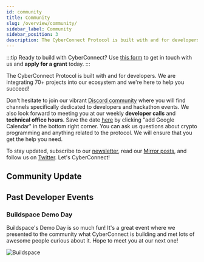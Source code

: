 ```yaml
---
id: community
title: Community
slug: /overview/community/
sidebar_label: Community
sidebar_position: 3
description: The CyberConnect Protocol is built with and for developers. We are integrating 70+ projects into our ecosystem and we're here to help you succeed!
---
```


<head>
    <script async src="https://platform.twitter.com/widgets.js" charSet="utf-8"></script>
</head>

:::tip
Ready to build with CyberConnect? Use [this form](https://9txmc3wk3bc.typeform.com/to/t5bsZ22Z) to get in touch with us and **apply for a grant** today.
:::

The CyberConnect Protocol is built with and for developers. We are integrating 70+ projects into our ecosystem and we're here to help you succeed!

Don't hesitate to join our vibrant [Discord community](https://discord.com/invite/cUc8VRGmPs) where you will find channels specifically dedicated to developers and hackathon events. We also look forward to meeting you at our weekly <strong>developer calls</strong> and <strong>technical office hours</strong>. Save the date [here](https://calendar.google.com/calendar/u/0/embed?src=c_jrfrb2dvlvpttf9jp6b2lrv0n8@group.calendar.google.com&ctz=America/Los_Angeles) by clicking "add Google Calendar" in the bottom right corner. You can ask us questions about crypto programming and anything related to the protocol. We will ensure that you get the help you need.

To stay updated, subscribe to our [newsletter](https://www.getrevue.co/profile/cyberconnect), read our [Mirror posts](https://mirror.xyz/cyberlab.eth), and follow us on [Twitter](https://twitter.com/CyberConnectHQ). Let's CyberConnect!

## Community Update


<CommunityTwitterCards />

## Past Developer Events

### Buildspace Demo Day

Buildspace's Demo Day is so much fun! It's a great event where we presented to the community what CyberConnect is building and met lots of awesome people curious about it. Hope to meet you at our next one! 

![Buildspace](/img/v1/overview/buildspace.jpg)
